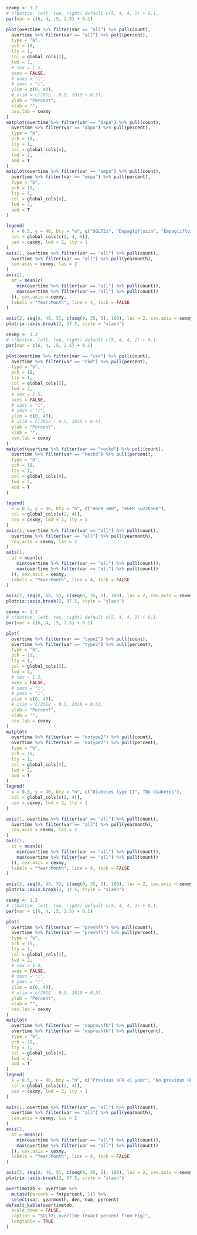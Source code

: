 ```r

cexmy <- 1.2
# c(bottom, left, top, right) default c(5, 4, 4, 2) + 0.1.
par(mar = c(6, 4, .5, 2.5) + 0.1)

plot(overtime %>% filter(var == "all") %>% pull(count),
  overtime %>% filter(var == "all") %>% pull(percent),
  type = "b",
  pch = 19,
  lty = 1,
  col = global_cols[2],
  lwd = 2,
  # cex = 1.5,
  axes = FALSE,
  # xaxs = "i",
  # yaxs = "i",
  ylim = c(0, 40),
  # xlim = c(2012 - 0.5, 2018 + 0.5),
  ylab = "Percent",
  xlab = "",
  cex.lab = cexmy
)
matplot(overtime %>% filter(var == "dapa") %>% pull(count),
  overtime %>% filter(var == "dapa") %>% pull(percent),
  type = "b",
  pch = 19,
  lty = 1,
  col = global_cols[4],
  lwd = 2,
  add = T
)
matplot(overtime %>% filter(var == "empa") %>% pull(count),
  overtime %>% filter(var == "empa") %>% pull(percent),
  type = "b",
  pch = 19,
  lty = 1,
  col = global_cols[6],
  lwd = 2,
  add = T
)

legend(
  x = 0.5, y = 40, bty = "n", c("SGLT2i", "Dapagliflozin", "Empagliflozin"),
  col = global_cols[c(2, 4, 6)],
  cex = cexmy, lwd = 2, lty = 1
)
axis(1, overtime %>% filter(var == "all") %>% pull(count),
  overtime %>% filter(var == "all") %>% pull(yearmonth),
  cex.axis = cexmy, las = 2
)
axis(1,
  at = mean(c(
    min(overtime %>% filter(var == "all") %>% pull(count)),
    max(overtime %>% filter(var == "all") %>% pull(count))
  )), cex.axis = cexmy,
  labels = "Year:Month", line = 4, tick = FALSE
)

axis(2, seq(0, 40, 5), c(seq(0, 35, 5), 100), las = 2, cex.axis = cexmy)
plotrix::axis.break(2, 37.5, style = "slash")
```

```r

cexmy <- 1.2
# c(bottom, left, top, right) default c(5, 4, 4, 2) + 0.1.
par(mar = c(6, 4, .5, 2.5) + 0.1)

plot(overtime %>% filter(var == "ckd") %>% pull(count),
  overtime %>% filter(var == "ckd") %>% pull(percent),
  type = "b",
  pch = 19,
  lty = 1,
  col = global_cols[2],
  lwd = 2,
  # cex = 1.5,
  axes = FALSE,
  # xaxs = "i",
  # yaxs = "i",
  ylim = c(0, 40),
  # xlim = c(2012 - 0.5, 2018 + 0.5),
  ylab = "Percent",
  xlab = "",
  cex.lab = cexmy
)
matplot(overtime %>% filter(var == "nockd") %>% pull(count),
  overtime %>% filter(var == "nockd") %>% pull(percent),
  type = "b",
  pch = 19,
  lty = 1,
  col = global_cols[4],
  lwd = 2,
  add = T
)

legend(
  x = 0.5, y = 40, bty = "n", c("eGFR <60", "eGFR \u226560"),
  col = global_cols[c(2, 4)],
  cex = cexmy, lwd = 2, lty = 1
)
axis(1, overtime %>% filter(var == "all") %>% pull(count),
  overtime %>% filter(var == "all") %>% pull(yearmonth),
  cex.axis = cexmy, las = 2
)
axis(1,
  at = mean(c(
    min(overtime %>% filter(var == "all") %>% pull(count)),
    max(overtime %>% filter(var == "all") %>% pull(count))
  )), cex.axis = cexmy,
  labels = "Year:Month", line = 4, tick = FALSE
)

axis(2, seq(0, 40, 5), c(seq(0, 35, 5), 100), las = 2, cex.axis = cexmy)
plotrix::axis.break(2, 37.5, style = "slash")
```

```r

cexmy <- 1.2
# c(bottom, left, top, right) default c(5, 4, 4, 2) + 0.1.
par(mar = c(6, 4, .5, 2.5) + 0.1)

plot(
  overtime %>% filter(var == "type2") %>% pull(count),
  overtime %>% filter(var == "type2") %>% pull(percent),
  type = "b",
  pch = 19,
  lty = 1,
  col = global_cols[2],
  lwd = 2,
  # cex = 1.5,
  axes = FALSE,
  # xaxs = "i",
  # yaxs = "i",
  ylim = c(0, 40),
  # xlim = c(2012 - 0.5, 2018 + 0.5),
  ylab = "Percent",
  xlab = "",
  cex.lab = cexmy
)
matplot(
  overtime %>% filter(var == "notype2") %>% pull(count),
  overtime %>% filter(var == "notype2") %>% pull(percent),
  type = "b",
  pch = 19,
  lty = 1,
  col = global_cols[4],
  lwd = 2,
  add = T
)
legend(
  x = 0.5, y = 40, bty = "n", c("Diabetes type II", "No diabetes"),
  col = global_cols[c(2, 4)],
  cex = cexmy, lwd = 2, lty = 1
)

axis(1, overtime %>% filter(var == "all") %>% pull(count),
  overtime %>% filter(var == "all") %>% pull(yearmonth),
  cex.axis = cexmy, las = 2
)
axis(1,
  at = mean(c(
    min(overtime %>% filter(var == "all") %>% pull(count)),
    max(overtime %>% filter(var == "all") %>% pull(count))
  )), cex.axis = cexmy,
  labels = "Year:Month", line = 4, tick = FALSE
)

axis(2, seq(0, 40, 5), c(seq(0, 35, 5), 100), las = 2, cex.axis = cexmy)
plotrix::axis.break(2, 37.5, style = "slash")
```

\clearpage

```r

cexmy <- 1.2
# c(bottom, left, top, right) default c(5, 4, 4, 2) + 0.1.
par(mar = c(6, 4, .5, 2.5) + 0.1)

plot(
  overtime %>% filter(var == "prevhfh") %>% pull(count),
  overtime %>% filter(var == "prevhfh") %>% pull(percent),
  type = "b",
  pch = 19,
  lty = 1,
  col = global_cols[2],
  lwd = 2,
  # cex = 1.5,
  axes = FALSE,
  # xaxs = "i",
  # yaxs = "i",
  ylim = c(0, 40),
  # xlim = c(2012 - 0.5, 2018 + 0.5),
  ylab = "Percent",
  xlab = "",
  cex.lab = cexmy
)
matplot(
  overtime %>% filter(var == "noprevhfh") %>% pull(count),
  overtime %>% filter(var == "noprevhfh") %>% pull(percent),
  type = "b",
  pch = 19,
  lty = 1,
  col = global_cols[4],
  lwd = 2,
  add = T
)
legend(
  x = 0.5, y = 40, bty = "n", c("Previous HFH <1 year", "No previous HFH <1 year"),
  col = global_cols[c(2, 4)],
  cex = cexmy, lwd = 2, lty = 1
)

axis(1, overtime %>% filter(var == "all") %>% pull(count),
  overtime %>% filter(var == "all") %>% pull(yearmonth),
  cex.axis = cexmy, las = 2
)
axis(1,
  at = mean(c(
    min(overtime %>% filter(var == "all") %>% pull(count)),
    max(overtime %>% filter(var == "all") %>% pull(count))
  )), cex.axis = cexmy,
  labels = "Year:Month", line = 4, tick = FALSE
)

axis(2, seq(0, 40, 5), c(seq(0, 35, 5), 100), las = 2, cex.axis = cexmy)
plotrix::axis.break(2, 37.5, style = "slash")
```

\clearpage

```r
overtimetab <- overtime %>%
  mutate(percent = fn(percent, 1)) %>%
  select(var, yearmonth, den, num, percent)
default_kable(overtimetab,
  scale_down = FALSE,
  caption = "SGLT2i overtime (exact percent from Fig)",
  longtable = TRUE
)
```
